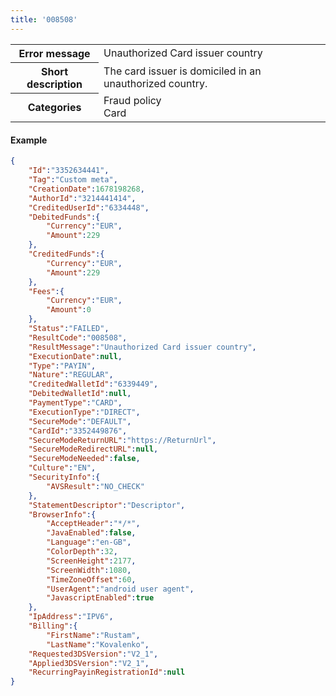 ---
title: '008508'  
---
  
<table>
    <tbody>
        <tr>
            <th class="header"><strong>Error message</strong></th>
            <td class="table-content">Unauthorized Card issuer country</td>
        </tr>
        <tr>
            <th class="header"><strong>Short description</strong></th>
            <td class="table-content">The card issuer is domiciled in an unauthorized country.</td>
        </tr>
        <tr>
            <th class="header"><strong>Categories</strong></th>
            <td class="table-content">  
<div class="label">Fraud policy</div>  
<div class="label">Card</div>
</td>
        </tr>
    </tbody>
</table>  

#### Example  
```json API Response
{
    "Id":"3352634441",
    "Tag":"Custom meta",
    "CreationDate":1678198268,
    "AuthorId":"3214441414",
    "CreditedUserId":"6334448",
    "DebitedFunds":{
        "Currency":"EUR",
        "Amount":229
    },
    "CreditedFunds":{
        "Currency":"EUR",
        "Amount":229
    },
    "Fees":{
        "Currency":"EUR",
        "Amount":0
    },
    "Status":"FAILED",
    "ResultCode":"008508",
    "ResultMessage":"Unauthorized Card issuer country",
    "ExecutionDate":null,
    "Type":"PAYIN",
    "Nature":"REGULAR",
    "CreditedWalletId":"6339449",
    "DebitedWalletId":null,
    "PaymentType":"CARD",
    "ExecutionType":"DIRECT",
    "SecureMode":"DEFAULT",
    "CardId":"3352449876",
    "SecureModeReturnURL":"https://ReturnUrl",
    "SecureModeRedirectURL":null,
    "SecureModeNeeded":false,
    "Culture":"EN",
    "SecurityInfo":{
        "AVSResult":"NO_CHECK"
    },
    "StatementDescriptor":"Descriptor",
    "BrowserInfo":{
        "AcceptHeader":"*/*",
        "JavaEnabled":false,
        "Language":"en-GB",
        "ColorDepth":32,
        "ScreenHeight":2177,
        "ScreenWidth":1080,
        "TimeZoneOffset":60,
        "UserAgent":"android user agent",
        "JavascriptEnabled":true
    },
    "IpAddress":"IPV6",
    "Billing":{
        "FirstName":"Rustam",
        "LastName":"Kovalenko",
    "Requested3DSVersion":"V2_1",
    "Applied3DSVersion":"V2_1",
    "RecurringPayinRegistrationId":null
}
```